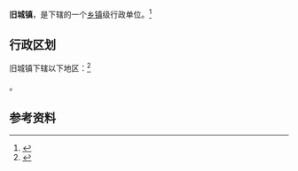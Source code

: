 {{中国乡级行政区|53/06/29/102/000}}

'''旧城镇'''，是{{PRC admin/fullname|53/06/29/102/000|3}}下辖的一个[[乡镇|乡镇]]级行政单位。<ref>{{PRC admin/ref sgc|{{PRC admin/parent|53/06/29/102/000}}}}</ref>

== 行政区划 ==

旧城镇下辖以下地区：<ref>{{PRC admin/ref sgc|53/06/29/102/000}}</ref>

{{PRC admin/children|53/06/29/102/000}}。

== 参考资料 ==

{{reflist}}

{{行政区划小作品}}
{{PRC admin/navcat|53/06/29/102/000}}
